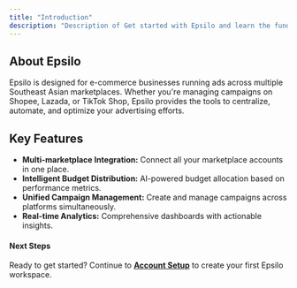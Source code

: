 ```yaml
---
title: "Introduction"
description: "Description of Get started with Epsilo and learn the fundamentals of the platform"
---
```


## **About Epsilo**

Epsilo is designed for e-commerce businesses running ads across multiple Southeast Asian marketplaces. Whether you're managing campaigns on Shopee, Lazada, or TikTok Shop, Epsilo provides the tools to centralize, automate, and optimize your advertising efforts.

## Key Features

- **Multi-marketplace Integration:** Connect all your marketplace accounts in one place.
- **Intelligent Budget Distribution:** AI-powered budget allocation based on performance metrics.
- **Unified Campaign Management:** Create and manage campaigns across platforms simultaneously.
- **Real-time Analytics:** Comprehensive dashboards with actionable insights.

#### Next Steps

Ready to get started? Continue to [**Account Setup**](https://sheet-vine-53101840.figma.site/#) to create your first Epsilo workspace.